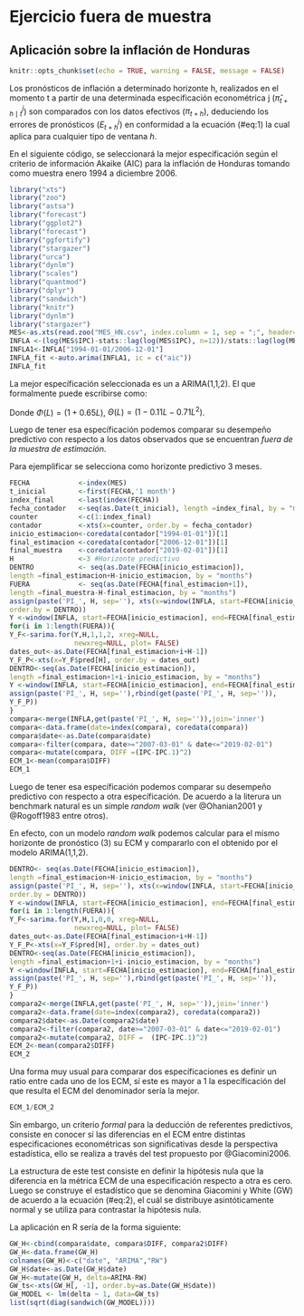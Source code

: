 # Ejercicio fuera de muestra 

## Aplicación sobre la inflación de Honduras

```r
knitr::opts_chunk$set(echo = TRUE, warning = FALSE, message = FALSE)
```


Los pronósticos de inflación a determinado horizonte h, realizados en el momento t a partir de una determinada especificación econométrica j ($\hat{\pi}_{t+h\mid t}^{j}$)  son comparados con los datos efectivos ($\pi_{t+h}$), deduciendo los errores de pronósticos ($E_{t+h}^{j}$) en conformidad a la ecuación (\#eq:1) la cual aplica para cualquier tipo de ventana $h$.

\begin{equation} 
 ECM_{h}^{j}=\frac{\sum\limits_{n=0}^{N=g_{h}-1} (E_{t+h+n}^{j})^{2}}{g_{h}}
 (\#eq:1)
\end{equation} 


En el siguiente código, se seleccionará la mejor específicación según el criterio de información Akaike (AIC) para la inflación de Honduras tomando como muestra enero 1994 a diciembre 2006. 

```r
library("xts") 
library("zoo")
library("astsa")
library("forecast")
library("ggplot2")
library("forecast")
library("ggfortify")
library("stargazer")
library("urca")
library("dynlm")
library("scales")
library("quantmod")
library("dplyr")
library("sandwich")
library("knitr") 
library("dynlm")
library("stargazer")
MES<-as.xts(read.zoo("MES_HN.csv", index.column = 1, sep = ";", header=TRUE, format = "%d/%m/%Y"))
INFLA <-(log(MES$IPC)-stats::lag(log(MES$IPC), n=12))/stats::lag(log(MES$IPC), n=12)
INFLA1<-INFLA["1994-01-01/2006-12-01"]
INFLA_fit <-auto.arima(INFLA1, ic = c("aic"))
INFLA_fit
```
La mejor específicación seleccionada es un a ARIMA(1,1,2). El que formalmente puede escribirse como:

\begin{equation} 
\Phi(L)(1-L)\pi_{t}=\Theta(L)\epsilon_{t}
(\#eq:3)
\end{equation} 

Donde $\Phi(L)=(1+0.65L),$ $\Theta(L)=(1-0.11L-0.71L^{2})$. 


Luego de tener esa específicación podemos comparar su desempeño predictivo con respecto a los datos observados que se encuentran *fuera de la muestra de estimación*. 

Para ejemplificar se selecciona como horizonte predictivo 3 meses.

```r
FECHA            <-index(MES)
t_inicial        <-first(FECHA,'1 month')
index_final      <-last(index(FECHA))
fecha_contador   <-seq(as.Date(t_inicial), length =index_final, by = "months")
counter          <-c(1:index_final)  
contador         <-xts(x=counter, order.by = fecha_contador)
inicio_estimacion<-coredata(contador["1994-01-01"])[1]
final_estimacion <-coredata(contador["2006-12-01"])[1]
final_muestra    <-coredata(contador["2019-02-01"])[1]
H                <-3 #Horizonte predictivo
DENTRO           <- seq(as.Date(FECHA[inicio_estimacion]), 
length =final_estimacion+H-inicio_estimacion, by = "months")
FUERA            <- seq(as.Date(FECHA[final_estimacion+1]), 
length =final_muestra-H-final_estimacion, by = "months")
assign(paste('PI_', H, sep=''), xts(x=window(INFLA, start=FECHA[inicio_estimacion], end=FECHA[final_estimacion+H-1]),
order.by = DENTRO))
Y <-window(INFLA, start=FECHA[inicio_estimacion], end=FECHA[final_estimacion])
for(i in 1:length(FUERA)){
Y_F<-sarima.for(Y,H,1,1,2, xreg=NULL, 
                newxreg=NULL, plot= FALSE) 
dates_out<-as.Date(FECHA[final_estimacion+i+H-1])
Y_F_P<-xts(x=Y_F$pred[H], order.by = dates_out)
DENTRO<-seq(as.Date(FECHA[inicio_estimacion]), 
length =final_estimacion+1+i-inicio_estimacion, by = "months")
Y <-window(INFLA, start=FECHA[inicio_estimacion], end=FECHA[final_estimacion+i])
assign(paste('PI_', H, sep=''),rbind(get(paste('PI_', H, sep='')), 
Y_F_P))
}
compara<-merge(INFLA,get(paste('PI_', H, sep='')),join='inner') 
compara<-data.frame(date=index(compara), coredata(compara))
compara$date<-as.Date(compara$date)
compara<-filter(compara, date>="2007-03-01" & date<="2019-02-01")
compara<-mutate(compara, DIFF =(IPC-IPC.1)^2)
ECM_1<-mean(compara$DIFF)
ECM_1
```



Luego de tener esa específicación podemos comparar su desempeño predictivo con respecto a otra específicación. De acuerdo a la literura un benchmark natural es un simple *random walk* (ver @Ohanian2001 y @Rogoff1983 entre otros).

En efecto, con un modelo *random walk* podemos calcular para el mismo horizonte de pronóstico (3) su ECM y compararlo con el obtenido por el modelo ARIMA(1,1,2).

```r
DENTRO<- seq(as.Date(FECHA[inicio_estimacion]), 
length =final_estimacion+H-inicio_estimacion, by = "months")
assign(paste('PI_', H, sep=''), xts(x=window(INFLA, start=FECHA[inicio_estimacion], end=FECHA[final_estimacion+H-1]),
order.by = DENTRO))
Y <-window(INFLA, start=FECHA[inicio_estimacion], end=FECHA[final_estimacion])
for(i in 1:length(FUERA)){
Y_F<-sarima.for(Y,H,1,0,0, xreg=NULL, 
                newxreg=NULL, plot= FALSE) 
dates_out<-as.Date(FECHA[final_estimacion+i+H-1])
Y_F_P<-xts(x=Y_F$pred[H], order.by = dates_out)
DENTRO<-seq(as.Date(FECHA[inicio_estimacion]), 
length =final_estimacion+1+i-inicio_estimacion, by = "months")
Y <-window(INFLA, start=FECHA[inicio_estimacion], end=FECHA[final_estimacion+i])
assign(paste('PI_', H, sep=''),rbind(get(paste('PI_', H, sep='')), 
Y_F_P))
}
compara2<-merge(INFLA,get(paste('PI_', H, sep='')),join='inner') 
compara2<-data.frame(date=index(compara2), coredata(compara2))
compara2$date<-as.Date(compara2$date)
compara2<-filter(compara2, date>="2007-03-01" & date<="2019-02-01")
compara2<-mutate(compara2, DIFF =  (IPC-IPC.1)^2)
ECM_2<-mean(compara2$DIFF)
ECM_2
```

Una forma muy usual para comparar dos específicaciones es definir un ratio entre cada uno de los ECM, sí este es mayor a 1 la específicación del que resulta el ECM del denominador sería la mejor.
```r
ECM_1/ECM_2
```

Sin embargo, un criterio *formal* para la deducción de referentes predictivos, consiste en conocer sí las diferencias en el ECM entre distintas especificaciones econométricas son significativas desde la perspectiva estadística, ello se realiza a través del test propuesto por @Giacomini2006.

La estructura de este test consiste en definir la hipótesis nula  que la diferencia en la métrica ECM de una especificación respecto a otra es cero. Luego se construye el estadístico que se denomina Giacomini y White (GW) de acuerdo a la ecuación (\#eq:2), el cuál se distribuye asintóticamente normal y se utiliza para contrastar la hipótesis nula.

\begin{equation} 
GW_{h}^{i,j}= \left\{ \begin{array}{lcll}
 \frac{\bar{\Delta L}^{i,j}_{h}}{\hat{\sigma}^{i,j}_{g_{h}}} & \mbox{si} & h=1 & \\
 & & & \forall\;i\neq j  \\
  \frac{\bar{\Delta L}^{i,j}_{h}}{\frac{\hat{\sigma}^{i,j}_{g_h}}{\sqrt{g_{h}}}} & \mbox{ si } & h = \{3,6,9,12\} & 
 \end{array}
 \right.
 (\#eq:2)
\end{equation} 

La aplicación en R sería de la forma siguiente:
```r
GW_H<-cbind(compara$date, compara$DIFF, compara2$DIFF)
GW_H<-data.frame(GW_H)
colnames(GW_H)<-c("date", "ARIMA","RW")
GW_H$date<-as.Date(GW_H$date)
GW_H<-mutate(GW_H, delta=ARIMA-RW)
GW_ts<-xts(GW_H[, -1], order.by=as.Date(GW_H$date))
GW_MODEL <- lm(delta ~ 1, data=GW_ts)
list(sqrt(diag(sandwich(GW_MODEL))))
```
